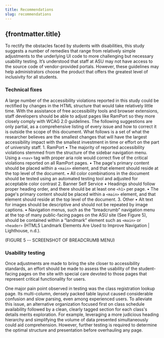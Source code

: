 ```yaml
---
title: Recommendations
slug: recommendations
---
```


## {frontmatter.title}

To rectify the obstacles faced by students with disabilities, this study suggests a number of remedies that range from relatively simple adjustments to the underlying UI code to more challenging but necessary usability testing. It’s understood that staff at ASU may not have access to the source code of vendor-provided portals. However, these guidelines may help administrators choose the product that offers the greatest level of inclusivity for all students.

### Technical fixes
A large number of the accessibility violations reported in this study could be rectified by changes in the HTML structure that would take relatively little time. With the assistance of free accessibility tools and browser extensions, staff developers should be able to adjust pages like RamPort so they more closely comply with WCAG 2.0 guidelines. The following suggestions are only partial, as a comprehensive listing of every issue and how to correct it is outside the scope of this document. What follows is a set of what the researcher believes are the smallest changes that will have the largest accessibility impact with the smallest investment in time or effort on the part of university staff.
    1. RamPort
    • The majority of reported accessibility violations stemmed from the structure of the sidebar navigation menu. Using a `<nav>` tag with proper aria role would correct five of the critical violations reported on all RamPort pages.
    • The page's primary content should be placed within a `<main>` element, and that element should reside at the top level of the document.
    • All color combinations in the document should be tested using an automated testing tool and adjusted for acceptable color contrast
    2. Banner Self Service
    • Headings should follow proper heading order, and there should be at least one `<h1>` per page.
    • The page's primary content should be placed within a `<main>` element, and that element should reside at the top level of the document.
    3. Other
    • Alt text for images should be descriptive and should not be repeated by image captions.
    • Navigation menus, such as the “breadcrumb” navigation menu at the top of many public-facing pages on the ASU site (See Figure 5), should be contained within a “landmark” element such as `<main>` or `<header>` (HTML5 Landmark Elements Are Used to Improve Navigation | Lighthouse, n.d.).

(FIGURE 5 -- SCREENSHOT OF BREADCRUMB MENU)

### Usability testing

Once adjustments are made to bring the site closer to accessibility standards, an effort should be made to assess the usability of the student-facing pages on the site with special care devoted to those pages that represent critical functionality for users.

One major pain point observed in testing was the class registration lookup page. Its multi-column, densely packed table layout caused considerable confusion and slow parsing, even among experienced users. To alleviate this issue, an alternative organization focused first on class schedule availability followed by a clean, clearly tagged section for each class's details merits exploration. For example, leveraging a more judicious heading hierarchy and simplifying the volume of data presented simultaneously could aid comprehension. However, further testing is required to determine the optimal structure and presentation before overhauling any page.
